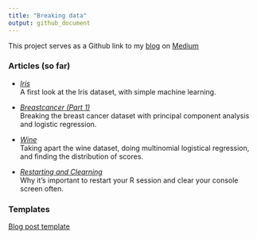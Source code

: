 ```yaml
---
title: "Breaking data"
output: github_document
---
```


This project serves as a Github link to my [blog](https://medium.com/@jgendrinal) on [Medium](https://medium.com/)

### Articles (so far)

- *[Iris](iris/iris_post.md)*  
A first look at the Iris dataset, with simple machine learning.

- *[Breastcancer (Part 1)](breastcancer/breastcancer_post1.md)*  
Breaking the breast cancer dataset with principal component analysis and logistic regression.

- *[Wine](wine/wine_post.md)*  
Taking apart the wine dataset, doing multinomial logistical regression, and finding the distribution of scores.

- *[Restarting and Clearning](environment/restart_and_clear.md)*  
Why it's important to restart your R session and clear your console screen often.

### Templates

[Blog post template](blogfrancis/inst/rmarkdown/templates/blog_template/skeleton/skeleton.Rmd)
